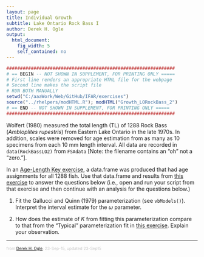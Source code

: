 ```yaml
---
layout: page
title: Individual Growth
subtitle: Lake Ontario Rock Bass I
author: Derek H. Ogle
output: 
  html_document: 
    fig_width: 5
    self_contained: no
---
```

```r
##############################################################
# == BEGIN -- NOT SHOWN IN SUPPLEMENT, FOR PRINTING ONLY =====
# First line renders an appropriate HTML file for the webpage
# Second line makes the script file
# RUN BOTH MANUALLY
setwd("C:/aaaWork/Web/GitHub/IFAR/exercises")
source("../rhelpers/modHTML.R"); modHTML("Growth_LORockBass_2")
# == END -- NOT SHOWN IN SUPPLEMENT, FOR PRINTING ONLY =====
##############################################################
```

<style type="text/css">
ol ol { list-style-type: lower-alpha; }
</style>

Wolfert (1980) measured the total length (TL) of 1288 Rock Bass (*Ambloplites rupestris*) from Eastern Lake Ontario in the late 1970s.  In addition, scales were removed for age estimation from as many as 10 specimens from each 10 mm length interval.  All data are recorded in `data(RockBassLO2)` from `FSAdata` [Note: the filename contains an "oh" not a "zero."].

In an [Age-Length Key exercise](ALK_LORockBass_2.html), a data.frame was produced that had age assignments for all 1288 fish.  Use that data.frame and results from [this exercise](Growth_LORockBass_1.html) to answer the questions below (i.e., open and run your script from that exercise and then continue with an analysis for the questions below.)

1. Fit the Gallucci and Quinn (1979) parameterization (see `vbModels()`).  Interpret the interval estimate for the $\omega$ parameter.

1. How does the estimate of $K$ from fitting this parameterization compare to that from the "Typical" parameterization fit in [this exercise](Growth_LORockBass_1.html).  Explain your observation.


---
<p style="font-size: 0.75em; color: c6c6c6;">from <a href="http://derekogle.com">Derek H. Ogle</a>, 23-Sep-15, updated 23-Sep15</p>


